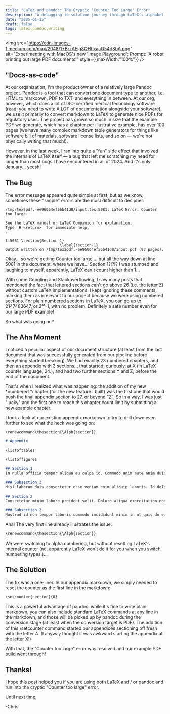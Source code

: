 ```yaml
---
title: "LaTeX and pandoc: The Cryptic 'Counter Too Large' Error"
description: "A debugging-to-solution journey through LaTeX's alphabetical limits!"
date: "2025-01-15"
draft: false
tags: latex,pandoc,writing
---
```


<img src="https://cdn-images-1.medium.com/max/2048/1*BrzAEig8QHflxaaO54dSbA.png" alt="Experimenting with MacOS's new 'Image Playground'; Prompt: 'A robot printing out large PDF documents'" style={{maxWidth:"100%"}} />


<AudioPlayer audioSrc="/audio/latex-and-pandoc-the-cryptic-counter-too-large-error/audio.mp3"/>

## "Docs-as-code"

At our organization, I'm the product owner of a relatively large Pandoc project. Pandoc is a tool that can convert one document type to another, i.e. HTML to markdown, PDF to TXT, and everything in between. At our org, however, which does a lot of ISO-certified medical technology software (read: you need to write A LOT of documentation alongside your software), we use it primarily to convert markdown to LaTeX to generate nice PDFs for regulatory uses. The project has grown so much in size that the example PDF we generate, which has a chapter per illustrative example, has over 100 pages (we have many complex markdown table generators for things like software bill of materials, software license lists, and so on — we're not physically writing that much!).

However, in the last week, I ran into quite a "fun" side effect that involved the internals of LaTeX itself — a bug that left me scratching my head for longer than most bugs I have encountered in all of 2024. And it's only January... yeesh!

## The Bug

The error message appeared quite simple at first, but as we know, sometimes these "simple" errors are the most difficult to decipher:

```
/tmp/tex2pdf.-ee96064ef56b41d8/input.tex:5081: LaTeX Error: Counter too large.

See the LaTeX manual or LaTeX Companion for explanation.
Type  H <return>  for immediate help.
...                                              
                                                
l.5081 \section{Section 1}
                        \label{section-1}
Output written on /tmp/tex2pdf.-ee96064ef56b41d8/input.pdf (93 pages).
```

Okay... so we're getting Counter too large ... but all the way down at line 5081 in the document, where we have... Section 1?!?!? I was stumped and laughing to myself, apparently, LaTeX can't count higher than 1...

With some Googling and Stackoverflowing, I saw many posts that mentioned the fact that lettered sections can't go above 26 (i.e. the letter Z) without custom LaTeX implementations. I kept ignoring these comments, marking them as irrelevant to our project because we were using numbered sections. For plain numbered sections in LaTeX, you can go up to 2147483647, or 2³¹-1, with no problem. Definitely a safe number even for our large PDF example!

So what was going on?

## The Aha Moment

I noticed a peculiar aspect of our document structure (at least from the last document that was successfully generated from our pipeline before everything started breaking). We had exactly 23 numbered chapters, and then an appendix with 3 sections... that started, curiously, at X (in LaTeX counter language, 24.), and had two further sections Y and Z, before the end of the document.

That's when I realized what was happening: the addition of my new *numbered *chapter (for the new feature I built) was the first one that would push the final appendix section to 27, or beyond "Z". So in a way, I was just "lucky" and the first one to reach this chapter count limit by submitting a new example chapter.

I took a look at our existing appendix markdown to try to drill down even further to see what the heck was going on:

```markdown
\renewcommand\thesection{\Alph{section}}

# Appendix

\listoftables

\listoffigures

## Section 1
In nulla officia tempor aliqua eu culpa id. Commodo anim aute anim duis sunt aute enim non ullamco voluptate proident fugiat officia. Laboris qui dolore minim veniam velit incididunt incididunt aute. Irure ex qui ad ut veniam duis duis laboris consectetur incididunt.

### Subsection 2
Nisi laborum duis consectetur esse veniam enim aliquip laboris. Id dolor sint proident reprehenderit. Aliquip in veniam dolor anim deserunt mollit laboris non laboris excepteur.

## Section 2
Consectetur minim labore proident velit. Dolore aliqua exercitation non veniam. Elit nulla veniam adipisicing quis adipisicing Lorem tempor voluptate. Nisi ex officia elit reprehenderit do nostrud qui cillum velit qui. Consectetur officia ad anim aliquip elit consectetur ea adipisicing ea ullamco quis.

### Subsection 2
Nostrud id non tempor laboris commodo incididunt minim in ut quis do eu magna non. Incididunt dolore ipsum aliqua elit quis duis. Reprehenderit aute veniam ipsum sint consequat minim consectetur proident est ex consectetur Lorem. Anim tempor nulla sunt id amet velit.
```

Aha! The very first line already illustrates the issue:

```markdown
\renewcommand\thesection{\Alph{section}}
```

We were switching to alpha numbering, but without resetting LaTeX's internal counter (no, apparently LaTeX won't do it for you when you switch numbering types.)...

## The Solution

The fix was a one-liner. In our appendix markdown, we simply needed to reset the counter as the first line in the markdown:

```markdown
\setcounter{section}{0}
```

This is a powerful advantage of pandoc: while it's fine to write plain markdown, you can also include standard LaTeX commands at any line in the markdown, and those will be picked up by pandoc during the conversion stage (at least when the conversion target is PDF). The addition of this \setcounter command started our appendices sectioning off fresh with the letter A. (I anyway thought it was awkward starting the appendix at the letter X!)

With that, the "Counter too large" error was resolved and our example PDF build went through!

## Thanks!

I hope this post helped you if you are using both LaTeX and / or pandoc and run into the cryptic "Counter too large" error.

Until next time,

-Chris
